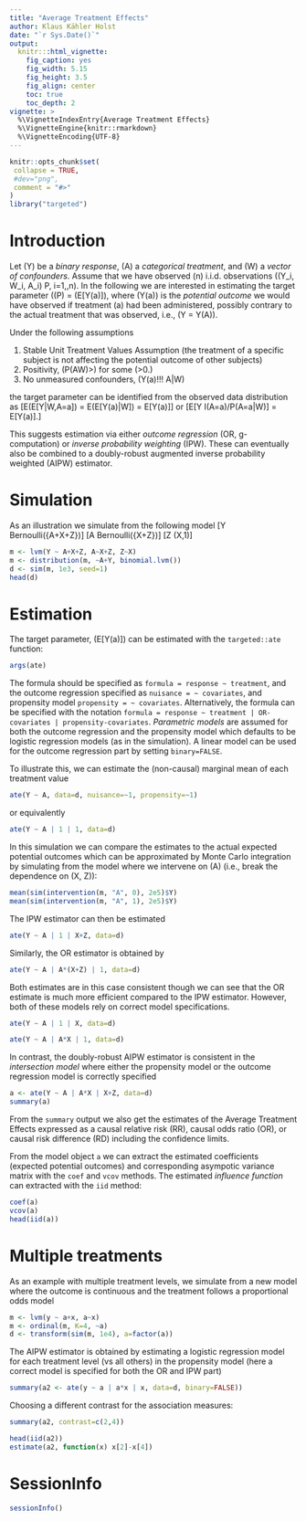 ```yaml
---
title: "Average Treatment Effects"
author: Klaus Kähler Holst
date: "`r Sys.Date()`"
output:
  knitr:::html_vignette:
    fig_caption: yes
    fig_width: 5.15
    fig_height: 3.5
    fig_align: center
    toc: true
    toc_depth: 2
vignette: >
  %\VignetteIndexEntry{Average Treatment Effects}
  %\VignetteEngine{knitr::rmarkdown}
  %\VignetteEncoding{UTF-8}
---
```


```r
knitr::opts_chunk$set(
 collapse = TRUE,
 #dev="png",
 comment = "#>"
)
library("targeted")
```

Introduction
============

Let \(Y\) be a *binary response*, \(A\) a *categorical treatment*, and \(W\) a
*vector of confounders*. Assume that we have observed \(n\) i.i.d. observations
\((Y_i, W_i, A_i) \sim P, i=1,\ldots,n\).
In the following we are interested in estimating the target parameter \(\psi(P) = (E[Y(a)]\), where \(Y(a)\) is the *potential outcome* we would have observed if treatment \(a\) had been administered, possibly contrary to the actual treatment that was observed, i.e., \(Y = Y(A)\).

<!-- ```{r plotdag, echo=FALSE, fig.cap="DAG for the statistical model"} -->
<!-- par(mfrow=c(1, 2)) -->
<!-- m <- lvm(Y ~ A + W, A ~ W) -->
<!-- plot(m, plot.engine="Rgraphviz") -->
<!-- m <- lvm(Y ~ a + W) -->
<!-- labels(m) <- c("Y" = "Y(a)") -->
<!-- plot(m, plot.engine="Rgraphviz") -->
<!-- ``` -->

Under the following assumptions

1) Stable Unit Treatment Values Assumption (the treatment of a specific subject is not affecting the potential outcome of other subjects)
2) Positivity, \(P(A\mid W)>\epsilon\) for some \(\epsilon>0.\)
3) No unmeasured confounders, \(Y(a)\perp \!\!\! \perp A|W\)

the target parameter can be identified from the observed data distribution as
\[E(E[Y|W,A=a]) = E(E[Y(a)|W]) = E[Y(a)]\]
or
\[E[Y I(A=a)/P(A=a|W)] = E[Y(a)].\]

This suggests estimation via either *outcome regression* (OR, g-computation)
or *inverse probability weighting* (IPW). These can eventually also be combined to a doubly-robust augmented inverse probability weighted (AIPW) estimator.

Simulation
==============

As an illustration we simulate from the following model
\[Y \sim Bernoulli(\operatorname{expit}\{A+X+Z\})\]
\[A \sim Bernoulli(\operatorname{expit}\{X+Z\})\]
\[Z \sim \mathcal{N}(X,1)\]
```r
m <- lvm(Y ~ A+X+Z, A~X+Z, Z~X)
m <- distribution(m, ~A+Y, binomial.lvm())
d <- sim(m, 1e3, seed=1)
head(d)
```

<!-- ```{r plotdag, echo=FALSE, fig.cap="DAG for the simulated model."} -->
<!-- plot(m) -->
<!-- ``` -->

Estimation
==============

The target parameter, \(E[Y(a)]\) can be estimated with the `targeted::ate` function:
```r
args(ate)
```

The formula should be specified as `formula = response ~ treatment`, and the outcome regression specified as `nuisance = ~ covariates`, and propensity model `propensity = ~ covariates`. Alternatively, the formula can be specified with the notation `formula = response ~ treatment | OR-covariates | propensity-covariates`.  *Parametric models* are assumed for both the outcome regression and the propensity model which defaults to be logistic regression models (as in the simulation). A linear model can be used for the outcome regression part by setting `binary=FALSE`.

To illustrate this, we can estimate the (non-causal) marginal mean of each treatment value
```r
ate(Y ~ A, data=d, nuisance=~1, propensity=~1)
```

or equivalently
```r
ate(Y ~ A | 1 | 1, data=d)
```

In this simulation we can compare the estimates to the actual expected potential outcomes which can be approximated by Monte Carlo integration by simulating from the model where we intervene on \(A\) (i.e., break the dependence on \(X, Z\)):
```r
mean(sim(intervention(m, "A", 0), 2e5)$Y)
mean(sim(intervention(m, "A", 1), 2e5)$Y)
```


The IPW estimator can then be estimated
```r
ate(Y ~ A | 1 | X+Z, data=d)
```

Similarly, the OR estimator is obtained by
```r
ate(Y ~ A | A*(X+Z) | 1, data=d)
```

Both estimates are in this case consistent though we can see that the OR estimate is much more efficient compared to the IPW estimator. However, both of these models rely on correct model specifications.

```r
ate(Y ~ A | 1 | X, data=d)
```

```r
ate(Y ~ A | A*X | 1, data=d)
```

In contrast, the doubly-robust AIPW estimator is consistent in the *intersection model* where either the propensity model or the outcome regression model is correctly specified
```r
a <- ate(Y ~ A | A*X | X+Z, data=d)
summary(a)
```

From the `summary` output we also get the estimates of the Average Treatment Effects expressed as a causal relative risk (RR), causal odds ratio (OR), or causal risk difference (RD) including the confidence limits.


From the model object `a` we can extract the estimated coefficients (expected potential outcomes) and corresponding asympotic variance matrix with the `coef` and `vcov` methods. The estimated *influence function* can extracted with the `iid` method:
```r
coef(a)
vcov(a)
head(iid(a))
```

Multiple treatments
===================

As an example with multiple treatment levels, we simulate from a new model where the outcome is continuous and the treatment follows a proportional odds model
```r
m <- lvm(y ~ a+x, a~x)
m <- ordinal(m, K=4, ~a)
d <- transform(sim(m, 1e4), a=factor(a))
```

The AIPW estimator is obtained by estimating a logistic regression model for each treatment level (vs all others) in the propensity model (here a correct model is specified for both the OR and IPW part)
```r
summary(a2 <- ate(y ~ a | a*x | x, data=d, binary=FALSE))
```

Choosing a different contrast for the association measures:
```r
summary(a2, contrast=c(2,4))
```

```r
head(iid(a2))
estimate(a2, function(x) x[2]-x[4])
```


SessionInfo
============


```r
sessionInfo()
```
